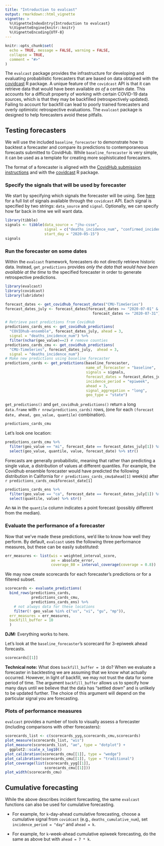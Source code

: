```yaml
---
title: "Introduction to evalcast"
output: rmarkdown::html_vignette
vignette: >
  %\VignetteIndexEntry{Introduction to evalcast}
  %\VignetteEngine{knitr::knitr}
  %\VignetteEncoding{UTF-8}
---
```


```r
knitr::opts_chunk$set(
  echo = TRUE, message = FALSE, warning = FALSE,
  collapse = TRUE,
  comment = "#>"
)
```

The `evalcast` package provides the infrastructure for developing and evaluating probabilistic forecasters that are based on data obtained with the [covidcast](https://cmu-delphi.github.io/covidcast/covidcastR/) R package.  A unique feature of the `covidcast` API is that it can retrieve data that would have been available *as of* a certain date.  This accounts for a difficult property of working with certain COVID-19 data sources, which is that they may be backfilled (retrospectively updated).  Failing to account for backfill can lead to poorly trained forecasters and overly optimistic retrospective evaluations.  The `evalcast` package is designed to help forecasters avoid these pitfalls.


## Testing forecasters
We will use the included `baseline_forecaster` to demonstrate how to backtest a forecaster and compare its predictions to contemporaneous forecasts submitted to CovidHub. While `baseline_forecaster` is very simple, it can be used as a template for creating more sophisticated forecasters.

The format of a forecaster is aligned with the [CovidHub submission instructions](https://github.com/reichlab/covid19-forecast-hub/blob/master/data-processed/README.md) and with the [covidcast](https://cmu-delphi.github.io/covidcast/covidcastR/) R package.

### Specify the signals that will be used by forecaster

We start by specifying which signals the forecaster will be using.  See [here](https://cmu-delphi.github.io/delphi-epidata/api/covidcast_signals.html) for a full list of signals available through the `covidcast` API.  Each signal is specified by two strings: `data_source` and `signal`.  Optionally, we can specify how far back in time we will want data.

```r
library(tibble)
signals <- tibble(data_source = "jhu-csse", 
                  signal = c("deaths_incidence_num", "confirmed_incidence_num"), 
                  start_day = "2020-05-15")
signals
```

### Run the forecaster on some dates

Within the `evalcast` framework, forecasters do not directly retrieve historic data. Instead, `get_predictions` provides *only the data that would have been available at the time* to the specified forecaster in order to generate retrospective predictions.

```r
library(evalcast)
library(covidcast)
library(lubridate)

forecast_dates <- get_covidhub_forecast_dates("CMU-TimeSeries")
forecast_dates_july <- forecast_dates[forecast_dates >= "2020-07-01" & 
                                        forecast_dates <= "2020-07-31"]

# Retrieve past predictions from CovidHub
predictions_cards_ens <- get_covidhub_predictions(
  "COVIDhub-ensemble", forecast_dates_july, ahead = 3, 
  signal = "deaths_incidence_num") %>%
  filter(nchar(geo_value)==2) # remove counties
predictions_cards_cmu <- get_covidhub_predictions(
  "CMU-TimeSeries", forecast_dates_july,  ahead = 3, 
  signal = "deaths_incidence_num")
# Make new predictions using baseline_forecaster
predictions_cards <- get_predictions(baseline_forecaster,
                                     name_of_forecaster = "baseline",
                                     signals = signals,
                                     forecast_dates = forecast_dates_july,
                                     incidence_period = "epiweek",
                                     ahead = 3,
                                     signal_aggregation = "long",
                                     geo_type = "state")
```

`get_predictions()` and `get_covidhub_predictions()` return a long `data.frame` with `r nrow(predictions_cards)` rows, (one for each `(forecast date, ahead, geo_value, quantile)` combination).

```r
predictions_cards_cmu
```


Let's look one location:

```r
predictions_cards_cmu %>% 
  filter(geo_value == "mi", forecast_date == forecast_dates_july[1]) %>%
  select(geo_value, quantile, value, forecast_date) %>% str()
```

Forecasts are generally probabilistic, meaning that rather than predicting a single value, a distribution of values at different quantiles. For example, the Covidhub ensemble forecaster would have predicted the following distribution in California for `r predictions_cards_cmu$ahead[1]` week(s) after `r predictions_cards_cmu$forecast_date[1]`
```r
predictions_cards_ens %>%
  filter(geo_value == "ca", forecast_date == forecast_dates_july[1]) %>%
  select(quantile, value) %>% str()
```

An `NA` in the `quantile` column indicates a point forecast (possibly different from the median).


### Evaluate the performance of a forecaster

Now that we've made these predictions, we'd like to know how well they perform.  By default, `evalcast` uses the following three performance measures, but these can be easily substituted:

```r
err_measures <- list(wis = weighted_interval_score,
                     ae = absolute_error,
                     coverage_80 = interval_coverage(coverage = 0.8))
```

We may now create scorecards for each forecaster's predictions or for a filtered subset. 

```r
scorecards <- evaluate_predictions(
  bind_rows(predictions_cards, 
            predictions_cards_cmu, 
            predictions_cards_ens) %>%
    # not always data for these locations
    filter(! geo_value %in% c("us", "vi", "gu", "mp")),
  err_measures = err_measures,
  backfill_buffer = 10
  )
```

__DJM:__ Everything works to here.


Let's look at the `baseline_forecaster`'s scorecard for 3-epiweek ahead forecasts.

```r
scorecards[[1]]
```

**Technical note:** What does `backfill_buffer = 10` do?  When we evaluate a forecaster in backtesting we are assuming that we know what actually occurred.  However, in light of backfill, we may not trust the data for some period of time.  The argument `backfill_buffer` allows us to specify how many days until we believe that the data has "settled down" and is unlikely to be updated further.  The choice of this argument will depend on the particular signal you are forecasting.

### Plots of performance measures

`evalcast` provides a number of tools to visually assess a forecaster (including comparisons with other forecasters):

```r
scorecards_list <- c(scorecards_yyg,scorecards_cmu,scorecards)
plot_measure(scorecards_list, "wis")
plot_measure(scorecards_list, "ae", type = "dotplot") +
  ggplot2::scale_x_log10()
plot_calibration(scorecards_cmu[[1]], type = "wedge")
plot_calibration(scorecards_cmu[[1]], type = "traditional")
plot_coverage(list(scorecards_yyg[[1]],
                  scorecards_cmu[[1]]))
plot_width(scorecards_cmu)
```


## Cumulative forecasting

While the above describes incident forecasting, the same `evalcast` functions can also be used for cumulative forecasting.

- For example, for `k`-day-ahead cumulative forecasting, choose a cumulative signal from `covidcast` (e.g., `deaths_cumulative_num`), set `incidence_period = "day"` and `ahead = k`.

- For example, for `k`-week-ahead cumulative epiweek forecasting, do the same as above but with `ahead = 7 * k`.




